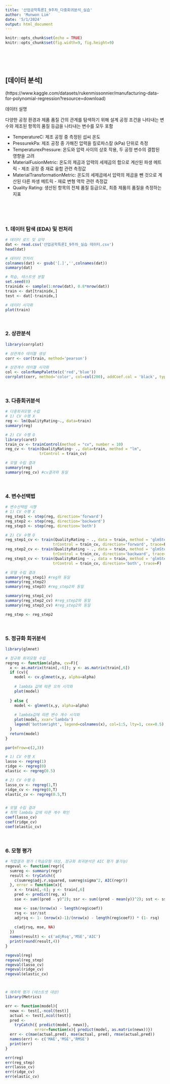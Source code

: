 ---
title: '산업공학특론I_9주차_다중회귀분석_실습'
author: 'Munwon Lim'
date: '5/1/2024'
output: html_document
---

```{r setup, include=FALSE}
knitr::opts_chunk$set(echo = TRUE)
knitr::opts_chunk$set(fig.width=9, fig.height=9)
```

<br>
<br>
<br>



## [데이터 분석]

(https://www.kaggle.com/datasets/rukenmissonnier/manufacturing-data-for-polynomial-regression?resource=download)

데이터 설명

다양한 공정 환경과 제품 품질 간의 관계를 탐색하기 위해 설계
공정 조건을 나타내는 변수와 제조된 항목의 품질 등급을 나타내는 변수를 모두 포함

* TemperatureC: 제조 공정 중 측정된 섭씨 온도
* PressurekPa: 제조 공정 중 가해진 압력을 킬로파스칼 (kPa) 단위로 측정
* TemperaturexPressure: 온도와 압력 사이의 상호 작용, 두 공정 변수의 결합된 영향을 고려
* MaterialFusionMetric: 온도의 제곱과 압력의 세제곱의 합으로 계산된 파생 메트릭 - 제조 공정 중 재료 융합 관련 측정값
* MaterialTransformationMetric: 온도의 세제곱에서 압력의 제곱을 뺀 것으로 계산된 다른 파생 메트릭 - 재료 변형 역학 관련 측정값
* Quality Rating: 생산된 항목의 전체 품질 등급으로, 최종 제품의 품질을 측정하는 지표

<br>
<br>
<br>

### 1. 데이터 탐색 (EDA) 및 전처리
```{r eda}

# 데이터 로드 및 요약
dat <- read.csv('산업공학특론I_9주차_실습 데이터.csv')
head(dat)

# 데이터 전처리
colnames(dat) <- gsub('[.]','',colnames(dat))
summary(dat)

# 학습, 테스트셋 분할
set.seed(0)
trainidx <- sample(1:nrow(dat), 0.8*nrow(dat))
train <- dat[trainidx,]
test <- dat[-trainidx,]

# 데이터 시각화
plot(train)

```

<br>

### 2. 상관분석
```{r correlation}
library(corrplot)

# 상관계수 테이블 생성
corr <- cor(train, method='pearson')

# 상관계수 테이블 시각화
col <- colorRampPalette(c('red','blue'))
corrplot(corr, method='color', col=col(200), addCoef.col = 'black', type='upper')

```

<br>

### 3. 다중회귀분석

```{r regression}

# 다중회귀모형 수립
# 1) CV 수행 X
reg <- lm(QualityRating~., data=train)
summary(reg)

# 2) CV 수행 O
library(caret)
train_cv <- trainControl(method = "cv", number = 10) 
reg_cv <- train(QualityRating~ ., data=train, method = "lm", 
               trControl = train_cv)

# 모델 수립 결과
summary(reg)
summary(reg_cv) #cv결과와 동일

```


<br>

### 4. 변수선택법

```{r variableselection}

# 변수선택법 시행
# 1) CV 수행 X
reg_step1 <- step(reg, direction='forward')
reg_step2 <- step(reg, direction='backward')
reg_step3 <- step(reg, direction='both')

# 2) CV 수행 O
reg_step1_cv <- train(QualityRating ~ ., data = train, method = 'glmStepAIC', 
                     trControl = train_cv, direction='forward', trace=F)
reg_step2_cv <- train(QualityRating ~ ., data = train, method = 'glmStepAIC', 
                     trControl = train_cv, direction='backward', trace=F)
reg_step3_cv <- train(QualityRating ~ ., data = train, method = 'glmStepAIC', 
                     trControl = train_cv, direction='both', trace=F)

# 모델 수립 결과
summary(reg_step1) #reg와 동일
summary(reg_step2)
summary(reg_step3) #reg_step2와 동일

summary(reg_step1_cv) 
summary(reg_step2_cv) #reg_step2와 동일 
summary(reg_step3_cv) #reg_step2와 동일 

reg_step <- reg_step2

```


<br>

### 5. 정규화 회귀분석

```{r regularization}
library(glmnet)

# 정규화 회귀모형 수립
regreg <- function(alpha, cv=F){
  x <- as.matrix(train[,-6]); y <- as.matrix(train[,6])
  if (cv){ 
    model <- cv.glmnet(x,y, alpha=alpha) 
    
    # lambda 값에 따른 오차 시각화
    plot(model)
    
  } else { 
    model <- glmnet(x,y, alpha=alpha) 
    
    # lambda값에 따른 변수 계수 시각화
    plot(model, xvar='lambda')
    legend('bottomright', legend=colnames(x), col=1:5, lty=1, cex=0.5)
  }
  return(model)
}

par(mfrow=c(2,3))

# 1) CV 수행 X
lasso <- regreg(1)
ridge <- regreg(0)
elastic <- regreg(0.5)

# 2) CV 수행 O
lasso_cv <- regreg(1,T)
ridge_cv <- regreg(0,T)
elastic_cv <- regreg(0.5,T)


# 모델 수립 결과
# 최적 lambda 값에 따른 계수 확인
coef(lasso_cv)
coef(ridge_cv)
coef(elastic_cv)

```

<br>

### 6. 모형 평가 

```{r evaluation}

# 적합결과 평가 (학습모형 대상, 정규화 회귀분석은 AIC 평가 불가능)
regeval <- function(regr){
  sumreg <- summary(regr)
  result <- tryCatch({
    c(sumreg$adj.r.squared, sumreg$sigma^2, AIC(regr))
  }, error = function(x){
    x <- train[,-6]; y <- train[,6]
    pred <- predict(reg, x)
    sse <- sum((pred - y)^2); ssr <- sum((pred - mean(y))^2); sst <- sse+ssr

    mse <- sse/(nrow(x) - length(reg$coef))
    rsq <- ssr/sst
    adjrsq <- 1- (nrow(x)-1)/(nrow(x) - length(reg$coef)) * (1- rsq)
    
    c(adjrsq, mse, NA)
  })
  names(result) <- c('adjRsq','MSE','AIC')
  print(round(result,4))
}

regeval(reg)
regeval(reg_step)
regeval(lasso_cv)
regeval(ridge_cv)
regeval(elastic_cv)



# 예측력 평가 (테스트셋 대상)
library(Metrics)

err <- function(model){
  newx <- test[,-ncol(test)]
  actual <- test[,ncol(test)]
  pred <- 
    tryCatch({ predict(model, newx)}, 
             error=function(x){ predict(model, as.matrix(newx))})
  err <- c(mae(actual,pred), mse(actual, pred), rmse(actual,pred))
  names(err) <- c('MAE','MSE','RMSE')
  print(err)
}

err(reg)
err(reg_step)
err(lasso_cv)
err(ridge_cv)
err(elastic_cv)

```
